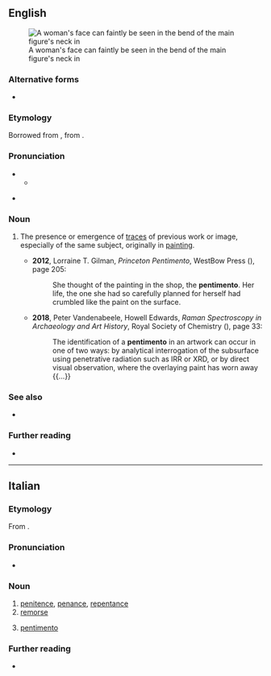 ==English==
[[File:OldGuitaristLady.jpg|thumb|alt=A blue-tinted painting of a man's bent neck, with a faint image of a woman's face in its background|A woman's face can faintly be seen in the bend of the main figure's neck in ''{{w|The Old Guitarist}}'']]

===Alternative forms===
* {{l|en|pentiment}}

===Etymology===
Borrowed from {{bor|en|it|pentimento}}, from {{m|it|pentirsi|pentire|to regret}}.

===Pronunciation===
* {{IPA|en|/ˌpɛn.tɪˈmɛn.təʊ/}}
** {{audio|en|LL-Q1860 (eng)-Vealhurl-pentimento.wav ‎|Audio (UK)}}

* {{rhymes|en|ɛntəʊ}}

===Noun===
{{en-noun|pentimenti}}

# {{lb|en|art}} The presence or emergence of [[trace]]s of previous work or image, especially of the same subject, originally in [[painting]].
#* '''2012''', Lorraine T. Gilman, ''Princeton Pentimento'', WestBow Press ({{ISBN|9781449761752}}), page 205:
#*: She thought of the painting in the shop, the '''pentimento'''. Her life, the one she had so carefully planned for herself had crumbled like the paint on the surface.
#* '''2018''', Peter Vandenabeele, Howell Edwards, ''Raman Spectroscopy in Archaeology and Art History'', Royal Society of Chemistry ({{ISBN|9781788011389}}), page 33:
#*: The identification of a '''pentimento''' in an artwork can occur in one of two ways: by analytical interrogation of the subsurface using penetrative radiation such as IRR or XRD, or by direct visual observation, where the overlaying paint has worn away {{...}}

===See also===
* {{l|en|palimpsest}}

===Further reading===
* {{pedia}}

----

==Italian==

===Etymology===
From {{af|it|pentirsi|alt1=pentire|-mento}}.

===Pronunciation===
* {{it-IPA}}

===Noun===
{{it-noun|m}}

# [[penitence]], [[penance]], [[repentance]]
# [[remorse]]
#: {{syn|it|rammarico|rimpianto|rincrescimento}}
# {{lb|it|arts}} [[#English|pentimento]]
#: {{syn|it|cambiamento|rifacimento}}

===Further reading===
* {{R:it:Trec}}
